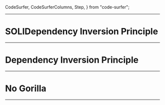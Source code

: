   CodeSurfer,
  CodeSurferColumns,
  Step,
} from "code-surfer";



---

# SOLIDependency Inversion Principle

---

# Dependency Inversion Principle

---

# No Gorilla

---
